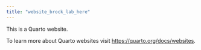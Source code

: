 ```yaml
---
title: "website_brock_lab_here"
---
```


This is a Quarto website.

To learn more about Quarto websites visit <https://quarto.org/docs/websites>.


